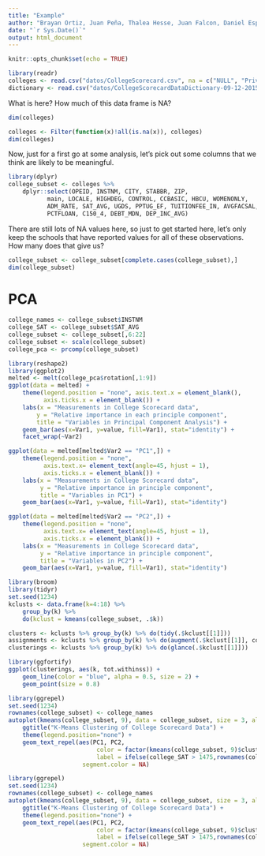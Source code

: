 ```yaml
---
title: "Example"
author: "Brayan Ortiz, Juan Peña, Thalea Hesse, Juan Falcon, Daniel Espinal"
date: "`r Sys.Date()`"
output: html_document
---
```


```r
knitr::opts_chunk$set(echo = TRUE)
```



```r
library(readr)
colleges <- read.csv("datos/CollegeScorecard.csv", na = c("NULL", "PrivacySuppressed"))
dictionary <- read.csv("datos/CollegeScorecardDataDictionary-09-12-2015.csv")
```

What is here? How much of this data frame is NA?
```r
dim(colleges)
```

```r
colleges <- Filter(function(x)!all(is.na(x)), colleges)
dim(colleges)
```
Now, just for a first go at some analysis, let’s pick out some columns that we think are likely to be meaningful.
```r
library(dplyr)
college_subset <- colleges %>% 
    dplyr::select(OPEID, INSTNM, CITY, STABBR, ZIP, 
           main, LOCALE, HIGHDEG, CONTROL, CCBASIC, HBCU, WOMENONLY, 
           ADM_RATE, SAT_AVG, UGDS, PPTUG_EF, TUITIONFEE_IN, AVGFACSAL, 
           PCTFLOAN, C150_4, DEBT_MDN, DEP_INC_AVG)
```


There are still lots of NA values here, so just to get started here, let’s only keep the schools that have reported values for all of these observations. How many does that give us?
```r
college_subset <- college_subset[complete.cases(college_subset),]
dim(college_subset)
```
# PCA

```r
college_names <- college_subset$INSTNM
college_SAT <- college_subset$SAT_AVG
college_subset <- college_subset[,6:22]
college_subset <- scale(college_subset)
college_pca <- prcomp(college_subset)
```

```r
library(reshape2)
library(ggplot2)
melted <- melt(college_pca$rotation[,1:9])
ggplot(data = melted) +
    theme(legend.position = "none", axis.text.x = element_blank(), 
          axis.ticks.x = element_blank()) + 
    labs(x = "Measurements in College Scorecard data",
        y = "Relative importance in each principle component",
        title = "Variables in Principal Component Analysis") +
    geom_bar(aes(x=Var1, y=value, fill=Var1), stat="identity") +
    facet_wrap(~Var2)
```

```r
ggplot(data = melted[melted$Var2 == "PC1",]) +
    theme(legend.position = "none", 
          axis.text.x= element_text(angle=45, hjust = 1), 
          axis.ticks.x = element_blank()) + 
    labs(x = "Measurements in College Scorecard data",
         y = "Relative importance in principle component",
         title = "Variables in PC1") +
    geom_bar(aes(x=Var1, y=value, fill=Var1), stat="identity")
```
```r
ggplot(data = melted[melted$Var2 == "PC2",]) +
    theme(legend.position = "none", 
          axis.text.x= element_text(angle=45, hjust = 1), 
          axis.ticks.x = element_blank()) + 
    labs(x = "Measurements in College Scorecard data",
         y = "Relative importance in principle component",
         title = "Variables in PC2") +
    geom_bar(aes(x=Var1, y=value, fill=Var1), stat="identity")
```


```r
library(broom)
library(tidyr)
set.seed(1234)
kclusts <- data.frame(k=4:18) %>% 
    group_by(k) %>% 
    do(kclust = kmeans(college_subset, .$k))
```


```r
clusters <- kclusts %>% group_by(k) %>% do(tidy(.$kclust[[1]]))
assignments <- kclusts %>% group_by(k) %>% do(augment(.$kclust[[1]], college_subset))
clusterings <- kclusts %>% group_by(k) %>% do(glance(.$kclust[[1]]))
```


```r
library(ggfortify)
ggplot(clusterings, aes(k, tot.withinss)) +
    geom_line(color = "blue", alpha = 0.5, size = 2) +
    geom_point(size = 0.8)
```

```r
library(ggrepel)
set.seed(1234)
rownames(college_subset) <- college_names
autoplot(kmeans(college_subset, 9), data = college_subset, size = 3, alpha = 0.8) + 
    ggtitle("K-Means Clustering of College Scorecard Data") +
    theme(legend.position="none") +
    geom_text_repel(aes(PC1, PC2, 
                         color = factor(kmeans(college_subset, 9)$cluster), 
                         label = ifelse(college_SAT > 1475,rownames(college_subset),'')),
                     segment.color = NA)
```
```r
library(ggrepel)
set.seed(1234)
rownames(college_subset) <- college_names
autoplot(kmeans(college_subset, 9), data = college_subset, size = 3, alpha = 0.8) + 
    ggtitle("K-Means Clustering of College Scorecard Data") +
    theme(legend.position="none") +
    geom_text_repel(aes(PC1, PC2, 
                         color = factor(kmeans(college_subset, 9)$cluster), 
                         label = ifelse(college_SAT > 1475,rownames(college_subset),'')),
                     segment.color = NA)
```








